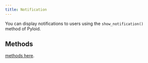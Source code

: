 ```yaml
---
title: Notification
---
```


You can display notifications to users using the `show_notification()` method of Pyloid.

## Methods

[methods here](/docs/api/pyloid/pyloid#notification).
